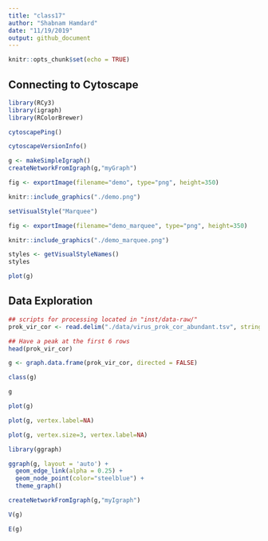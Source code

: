 ```yaml
---
title: "class17"
author: "Shabnam Hamdard"
date: "11/19/2019"
output: github_document
---
```


```r
knitr::opts_chunk$set(echo = TRUE)
```


## Connecting to Cytoscape

```r
library(RCy3)
library(igraph)
library(RColorBrewer)
```

```r
cytoscapePing()
```

```r
cytoscapeVersionInfo()
```

```r
g <- makeSimpleIgraph()
createNetworkFromIgraph(g,"myGraph")
```

```r
fig <- exportImage(filename="demo", type="png", height=350)
```

```r
knitr::include_graphics("./demo.png")
```

```r
setVisualStyle("Marquee")
```

```r
fig <- exportImage(filename="demo_marquee", type="png", height=350)

knitr::include_graphics("./demo_marquee.png")
```

```r
styles <- getVisualStyleNames()
styles
```

```r
plot(g)
```

## Data Exploration

```r
## scripts for processing located in "inst/data-raw/"
prok_vir_cor <- read.delim("./data/virus_prok_cor_abundant.tsv", stringsAsFactors = FALSE)

## Have a peak at the first 6 rows
head(prok_vir_cor)
```

```r
g <- graph.data.frame(prok_vir_cor, directed = FALSE)
```

```r
class(g)
```

```r
g
```

```r
plot(g)
```

```r
plot(g, vertex.label=NA)
```

```r
plot(g, vertex.size=3, vertex.label=NA)
```

```r
library(ggraph)
```

```r
ggraph(g, layout = 'auto') +
  geom_edge_link(alpha = 0.25) +
  geom_node_point(color="steelblue") +
  theme_graph()
```

```r
createNetworkFromIgraph(g,"myIgraph")
```

```r
V(g)
```

```r
E(g)
```





